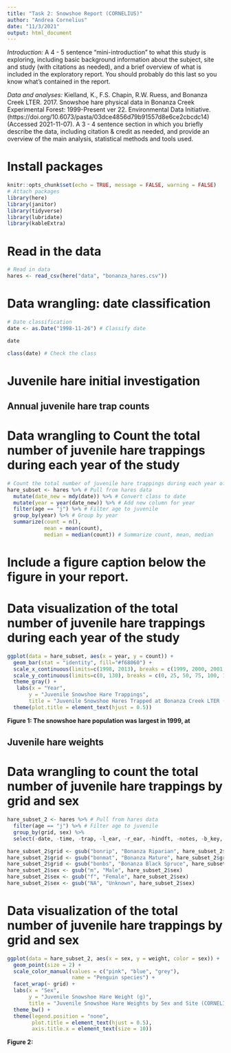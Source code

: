 ```yaml
---
title: "Task 2: Snowshoe Report (CORNELIUS)"
author: "Andrea Cornelius"
date: "11/3/2021"
output: html_document
---
```

*Introduction:* A 4 - 5 sentence "mini-introduction" to what this study is exploring, including basic background information about the subject, site and study (with citations as needed), and a brief overview of what is included in the exploratory report. You should probably do this last so you know what’s contained in the report.

*Data and analyses:* Kielland, K., F.S. Chapin, R.W. Ruess, and Bonanza Creek LTER. 2017. Snowshoe hare physical data in Bonanza Creek Experimental Forest: 1999-Present ver 22. Environmental Data Initiative. (https://doi.org/10.6073/pasta/03dce4856d79b91557d8e6ce2cbcdc14) (Accessed 2021-11-07).
A 3 - 4 sentence section in which you briefly describe the data, including citation & credit as needed, and provide an overview of the main analysis, statistical methods and tools used.

# Install packages
```r
knitr::opts_chunk$set(echo = TRUE, message = FALSE, warning = FALSE)
# Attach packages
library(here)
library(janitor)
library(tidyverse)
library(lubridate)
library(kableExtra)
```

# Read in the data
```r
# Read in data
hares <- read_csv(here("data", "bonanza_hares.csv"))
```
# Data wrangling: date classification
```r
# Date classification
date <- as.Date("1998-11-26") # Classify date

date

class(date) # Check the class
```

# Juvenile hare initial investigation

## Annual juvenile hare trap counts
 
# Data wrangling to Count the total number of juvenile hare trappings during each year of the study
```r
# Count the total number of juvenile hare trappings during each year of the study
hare_subset <- hares %>% # Pull from hares data
  mutate(date_new = mdy(date)) %>% # Convert class to date
  mutate(year = year(date_new)) %>% # Add new column for year
  filter(age == "j") %>% # Filter age to juvenile
  group_by(year) %>% # Group by year
  summarize(count = n(),
            mean = mean(count),
            median = median(count)) # Summarize count, mean, median
```

# Include a figure caption below the figure in your report. 

# Data visualization of the total number of juvenile hare trappings during each year of the study
```r
ggplot(data = hare_subset, aes(x = year, y = count)) +
  geom_bar(stat = "identity", fill="#f68060") +
  scale_x_continuous(limits=c(1998, 2013), breaks = c(1999, 2000, 2001, 2002, 2003, 2004, 2005, 2006, 2007, 2008, 2009, 2010, 2011, 2012)) +
  scale_y_continuous(limits=c(0, 130), breaks = c(0, 25, 50, 75, 100, 125)) +
  theme_gray() +
   labs(x = "Year",
       y = "Juvenile Snowshoe Hare Trappings", 
       title = "Juvenile Snowshoe Hares Trapped at Bonanza Creek LTER (CORNELIUS)") + 
  theme(plot.title = element_text(hjust = 0.5))
```

**Figure 1: The snowshoe hare population was largest in 1999, at **

## Juvenile hare weights

# Data wrangling to count the total number of juvenile hare trappings by grid and sex
```r
hare_subset_2 <- hares %>% # Pull from hares data
  filter(age == "j") %>% # Filter age to juvenile
  group_by(grid, sex) %>%
  select(-date, -time, -trap, -l_ear, -r_ear, -hindft, -notes, -b_key, -session_id, -study)

hare_subset_2$grid <- gsub("bonrip", "Bonanza Riparian", hare_subset_2$grid) 
hare_subset_2$grid <- gsub("bonmat", "Bonanza Mature", hare_subset_2$grid)
hare_subset_2$grid <- gsub("bonbs", "Bonanza Black Spruce", hare_subset_2$grid)
hare_subset_2$sex <- gsub("m", "Male", hare_subset_2$sex)
hare_subset_2$sex <- gsub("f", "Female", hare_subset_2$sex)
hare_subset_2$sex <- gsub("NA", "Unknown", hare_subset_2$sex)
``` 

# Data visualization of the total number of juvenile hare trappings by grid and sex
```r
ggplot(data = hare_subset_2, aes(x = sex, y = weight, color = sex)) +
  geom_point(size = 2) + 
  scale_color_manual(values = c("pink", "blue", "grey"), 
                     name = "Penguin species") +
  facet_wrap(~ grid) +
  labs(x = "Sex",
       y = "Juvenile Snowshoe Hare Weight (g)",
       title = "Juvenile Snowshoe Hare Weights by Sex and Site (CORNELIUS)") +
  theme_bw() +
  theme(legend.position = "none",
        plot.title = element_text(hjust = 0.5),
        axis.title.x = element_text(size = 10))
```

**Figure 2:**
